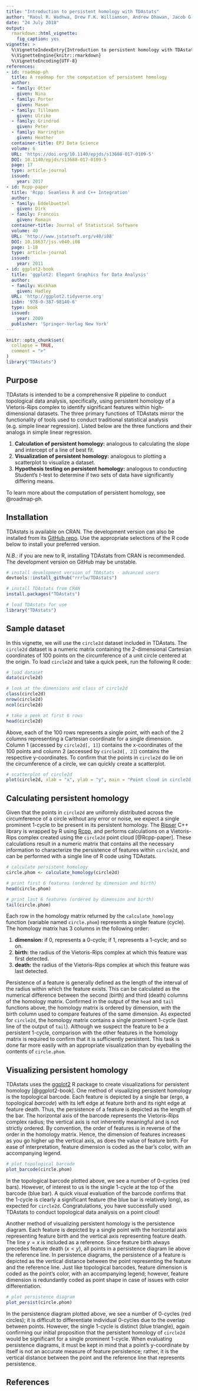 ```yaml
---
title: "Introduction to persistent homology with TDAstats"
author: "Raoul R. Wadhwa, Drew F.K. Williamson, Andrew Dhawan, Jacob G. Scott"
date: "24 July 2018"
output:
  rmarkdown::html_vignette:
    fig_caption: yes
vignette: >
  %\VignetteIndexEntry{Introduction to persistent homology with TDAstats}
  %\VignetteEngine{knitr::rmarkdown}
  %\VignetteEncoding{UTF-8}
references:
- id: roadmap-ph
  title: A roadmap for the computation of persistent homology
  author:
  - family: Otter
    given: Nina
  - family: Porter
    given: Mason
  - family: Tillmann
    given: Ulrike
  - family: Grindrod
    given: Peter
  - family: Harrington
    given: Heather
  container-title: EPJ Data Science
  volume: 6
  URL: 'https://doi.org/10.1140/epjds/s13688-017-0109-5'
  DOI: 10.1140/epjds/s13688-017-0109-5
  page: 17
  type: article-journal
  issued:
    year: 2017
- id: Rcpp-paper
  title: 'Rcpp: Seamless R and C++ Integration'
  author:
  - family: Eddelbuettel
    given: Dirk
  - family: Francois
    given: Romain
  container-title: Journal of Statistical Software
  volume: 40
  URL: 'http://www.jstatsoft.org/v40/i08'
  DOI: 10.18637/jss.v040.i08
  page: 1-18
  type: article-journal
  issued:
    year: 2011
- id: ggplot2-book
  title: 'ggplot2: Elegant Graphics for Data Analysis'
  author:
  - family: Wickham
    given: Hadley
  URL: 'http://ggplot2.tidyverse.org'
  isbn: '978-0-387-98140-6'
  type: book
  issued:
    year: 2009
  publisher: 'Springer-Verlag New York'
---
```


```r
knitr::opts_chunk$set(
  collapse = TRUE,
  comment = ">"
)
library("TDAstats")
```

## Purpose

TDAstats is intended to be a comprehensive R pipeline to conduct topological data analysis, specifically, using persistent homology of a Vietoris-Rips complex to identify significant features within high-dimensional datasets.
The three primary functions of TDAstats mirror the functionality of tools used to conduct traditional statistical analysis (e.g. simple linear regression).
Listed below are the three functions and their analogs in simple linear regression.

1. **Calculation of persistent homology:** analogous to calculating the slope and intercept of a line of best fit.
1. **Visualization of persistent homology:** analogous to plotting a scatterplot to visualize a dataset.
1. **Hypothesis testing on persistent homology:** analogous to conducting Student's *t*-test to determine if two sets of data have significantly differing means.

To learn more about the computation of persistent homology, see @roadmap-ph.

## Installation

TDAstats is available on CRAN. The development version can also be installed from its [GitHub repo](https://github.com/rrrlw/TDAstats).
Use the appropriate selections of the R code below to install your preferred version.

*N.B.:* if you are new to R, installing TDAstats from CRAN is recommended. The development version on GitHub may be unstable.

```r
# install development version of TDAstats - advanced users
devtools::install_github("rrrlw/TDAstats")

# install TDAstats from CRAN
install.packages("TDAstats")

# load TDAstats for use
library("TDAstats")
```

## Sample dataset

In this vignette, we will use the `circle2d` dataset included in TDAstats.
The `circle2d` dataset is a numeric matrix containing the 2-dimensional Cartesian coordinates of 100 points on the circumference of a unit circle centered at the origin.
To load `circle2d` and take a quick peek, run the following R code:

```r
# load dataset
data(circle2d)

# look at the dimensions and class of circle2d
class(circle2d)
nrow(circle2d)
ncol(circle2d)

# take a peek at first 6 rows
head(circle2d)
```

Above, each of the 100 rows represents a single point, with each of the 2 columns representing a Cartesian coordinate for a single dimension.
Column 1 (accessed by `circle2d[, 1]`) contains the x-coordinates of the 100 points and column 2 (accessed by `circle2d[, 2]`) contains the respective y-coordinates.
To confirm that the points in `circle2d` do lie on the circumference of a circle, we can quickly create a scatterplot.

```r
# scatterplot of circle2d
plot(circle2d, xlab = "x", ylab = "y", main = "Point cloud in circle2d dataset")
```

## Calculating persistent homology

Given that the points in `circle2d` are uniformly distributed across the circumference of a circle without any error or noise, we expect a single prominent 1-cycle to be present in its persistent homology.
The [Ripser](https://github.com/Ripser/ripser) C++ library is wrapped by R using [Rcpp](https://github.com/RcppCore/Rcpp), and performs calculations on a Vietoris-Rips complex created using the `circle2d` point cloud [@Rcpp-paper].
These calculations result in a numeric matrix that contains all the necessary information to characterize the persistence of features within `circle2d`, and can be performed with a single line of R code using TDAstats.

```r
# calculate persistent homology
circle.phom <- calculate_homology(circle2d)

# print first 6 features (ordered by dimension and birth)
head(circle.phom)

# print last 6 features (ordered by dimension and birth)
tail(circle.phom)
```

Each row in the homology matrix returned by the `calculate_homology` function (variable named `circle.phom`) represents a single feature (cycle).
The homology matrix has 3 columns in the following order:

1. **dimension:** if 0, represents a 0-cycle; if 1, represents a 1-cycle; and so on.
1. **birth:** the radius of the Vietoris-Rips complex at which this feature was first detected.
1. **death:** the radius of the Vietoris-Rips complex at which this feature was last detected.

Persistence of a feature is generally defined as the length of the interval of the radius within which the feature exists.
This can be calculated as the numerical difference between the second (birth) and third (death) columns of the homology matrix.
Confirmed in the output of the `head` and `tail` functions above, the homology matrix is ordered by dimension, with the birth column used to compare features of the same dimension.
As expected for `circle2d`, the homology matrix contains a single prominent 1-cycle (last line of the output of `tail`).
Although we suspect the feature to be a persistent 1-cycle, comparison with the other features in the homology matrix is required to confirm that it is sufficiently persistent.
This task is done far more easily with an appropriate visualization than by eyeballing the contents of `circle.phom`.

## Visualizing persistent homology

TDAstats uses the [ggplot2](http://ggplot2.org) R package to create visualizations for persistent homology [@ggplot2-book].
One method of visualizing persistent homology is the topological barcode.
Each feature is depicted by a single bar (ergo, a topological *barcode*) with its left edge at feature birth and its right edge at feature death.
Thus, the persistence of a feature is depicted as the length of the bar.
The horizontal axis of the barcode represents the Vietoris-Rips complex radius; the vertical axis is not inherently meaningful and is not strictly ordered.
By convention, the order of features is in reverse of the order in the homology matrix.
Hence, the dimension of features increases as you go higher up the vertical axis, as does the value of feature birth.
For ease of interpretation, feature dimension is coded as the bar's color, with an accompanying legend.

```r
# plot topological barcode
plot_barcode(circle.phom)
```

In the topological barcode plotted above, we see a number of 0-cycles (red bars).
However, of interest to us is the single 1-cycle at the top of the barcode (blue bar).
A quick visual evaluation of the barcode confirms that the 1-cycle is clearly a significant feature (the blue bar is relatively long), as expected for `circle2d`.
Congratulations, you have successfully used TDAstats to conduct topological data analysis on a point cloud!

Another method of visualizing persistent homology is the persistence diagram.
Each feature is depicted by a single point with the horizontal axis representing feature birth and the vertical axis representing feature death.
The line $y = x$ is included as a reference.
Since feature birth always precedes feature death ($x < y$), all points in a persistence diagram lie above the reference line.
In persistence diagrams, the persistence of a feature is depicted as the vertical distance between the point representing the feature and the reference line.
Just like topological barcodes, feature dimension is coded as the point's color, with an accompanying legend; however, feature dimension is redundantly coded as point shape in case of issues with color differentiation.

```r
# plot persistence diagram
plot_persist(circle.phom)
```

In the persistence diagram plotted above, we see a number of 0-cycles (red circles); it is difficult to differentiate individual 0-cycles due to the overlap between points.
However, the single 1-cycle is distinct (blue triangle), again confirming our initial proposition that the persistent homology of `circle2d` would be significant for a single prominent 1-cycle.
When evaluating persistence diagrams, it must be kept in mind that a point's y-coordinate by itself is not an accurate measure of feature persistence; rather, it is the vertical distance between the point and the reference line that represents persistence.

## References